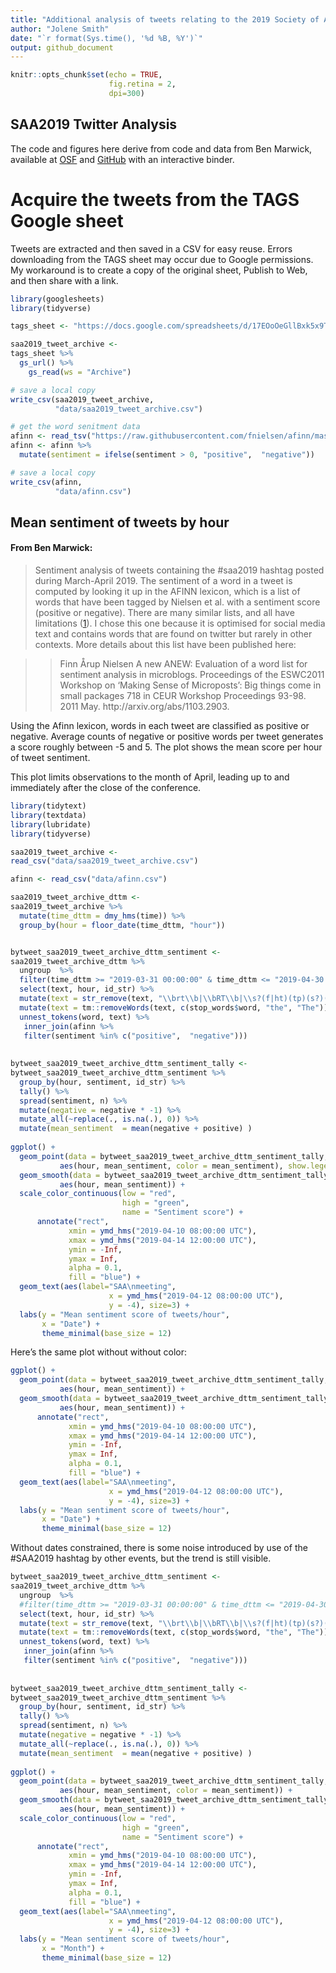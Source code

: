 ```yaml
---
title: "Additional analysis of tweets relating to the 2019 Society of American Archaeology annual meeting"
author: "Jolene Smith"
date: "`r format(Sys.time(), '%d %B, %Y')`"
output: github_document
---
```


```r
knitr::opts_chunk$set(echo = TRUE,
                      fig.retina = 2,
                      dpi=300)
```

## SAA2019 Twitter Analysis 

The code and figures here derive from code and data from Ben Marwick, available at [OSF](http://doi.org/10.17605/OSF.IO/4CRH8) and [GitHub](https://github.com/benmarwick/saa2019-tweets) with an interactive binder.


# Acquire the tweets from the TAGS Google sheet

Tweets are extracted and then saved in a CSV for easy reuse. Errors downloading from the TAGS sheet may occur due to Google permissions. My workaround is to create a copy of the original sheet, Publish to Web, and then share with a link.

```r
library(googlesheets)
library(tidyverse)

tags_sheet <- "https://docs.google.com/spreadsheets/d/17EOoOeGllBxk5x9TS3vEc0zdUwmh_fL0abdEdrOz1Pg/edit#gid=400689247"

saa2019_tweet_archive <- 
tags_sheet %>% 
  gs_url() %>% 
    gs_read(ws = "Archive")

# save a local copy
write_csv(saa2019_tweet_archive,
          "data/saa2019_tweet_archive.csv")

# get the word senitment data
afinn <- read_tsv("https://raw.githubusercontent.com/fnielsen/afinn/master/afinn/data/AFINN-en-165.txt", col_names = c("word", "sentiment"))
afinn <- afinn %>% 
  mutate(sentiment = ifelse(sentiment > 0, "positive",  "negative"))

# save a local copy
write_csv(afinn,
          "data/afinn.csv")

```

## Mean sentiment of tweets by hour


#### From Ben Marwick:
>Sentiment analysis of tweets containing the #saa2019 hashtag posted during March-April 2019. The sentiment of a word in a tweet is computed by looking it up in the AFINN lexicon, which is a list of words that have been tagged by Nielsen et al. with a sentiment score (positive or negative). There are many similar lists, and all have limitations ([1](https://hoyeolkim.wordpress.com/2018/02/25/the-limits-of-the-bing-afinn-and-nrc-lexicons-with-the-tidytext-package-in-r/)). I chose this one because it is optimised for social media text and contains words that are found on twitter but rarely in other contexts. More details about this list have been published here:

>> Finn Årup Nielsen A new ANEW: Evaluation of a word list for sentiment analysis in microblogs. Proceedings of the ESWC2011 Workshop on 'Making Sense of Microposts': Big things come in small packages 718 in CEUR Workshop Proceedings 93-98. 2011 May. http://arxiv.org/abs/1103.2903.


Using the Afinn lexicon, words in each tweet are classified as positive or negative. Average counts of negative or positive words per tweet generates a score roughly between -5 and 5. The plot shows the mean score per hour of tweet sentiment.

This plot limits observations to the month of April, leading up to and immediately after the close of the conference. 

```r
library(tidytext)
library(textdata)
library(lubridate)
library(tidyverse)

saa2019_tweet_archive <- 
read_csv("data/saa2019_tweet_archive.csv")

afinn <- read_csv("data/afinn.csv")

saa2019_tweet_archive_dttm <- 
saa2019_tweet_archive %>% 
  mutate(time_dttm = dmy_hms(time)) %>% 
  group_by(hour = floor_date(time_dttm, "hour")) 


bytweet_saa2019_tweet_archive_dttm_sentiment <- 
saa2019_tweet_archive_dttm %>% 
  ungroup  %>% 
  filter(time_dttm >= "2019-03-31 00:00:00" & time_dttm <= "2019-04-30 00:00:00" ) %>%
  select(text, hour, id_str) %>%
  mutate(text = str_remove(text, "\\brt\\b|\\bRT\\b|\\s?(f|ht)(tp)(s?)(://)([^\\.]*)[\\.|/](\\S*)|https://*")) %>% 
  mutate(text = tm::removeWords(text, c(stop_words$word, "the", "The")))  %>%
  unnest_tokens(word, text) %>% 
   inner_join(afinn %>% 
   filter(sentiment %in% c("positive",  "negative")))
   
   
bytweet_saa2019_tweet_archive_dttm_sentiment_tally <- 
bytweet_saa2019_tweet_archive_dttm_sentiment %>%
  group_by(hour, sentiment, id_str) %>% 
  tally() %>% 
  spread(sentiment, n) %>% 
  mutate(negative = negative * -1) %>%
  mutate_all(~replace(., is.na(.), 0)) %>% 
  mutate(mean_sentiment  = mean(negative + positive) )
  
ggplot() +
  geom_point(data = bytweet_saa2019_tweet_archive_dttm_sentiment_tally,
           aes(hour, mean_sentiment, color = mean_sentiment), show.legend = FALSE) +
  geom_smooth(data = bytweet_saa2019_tweet_archive_dttm_sentiment_tally,
           aes(hour, mean_sentiment)) +
  scale_color_continuous(low = "red", 
                         high = "green", 
                         name = "Sentiment score") +
      annotate("rect", 
             xmin = ymd_hms("2019-04-10 08:00:00 UTC"),
             xmax = ymd_hms("2019-04-14 12:00:00 UTC"),
             ymin = -Inf,
             ymax = Inf, 
             alpha = 0.1,  
             fill = "blue") +
  geom_text(aes(label="SAA\nmeeting",
                      x = ymd_hms("2019-04-12 08:00:00 UTC"),
                      y = -4), size=3) +
  labs(y = "Mean sentiment score of tweets/hour",
       x = "Date") +
       theme_minimal(base_size = 12) 

```

Here's the same plot without without color:


```r

ggplot() +
  geom_point(data = bytweet_saa2019_tweet_archive_dttm_sentiment_tally,
           aes(hour, mean_sentiment)) +
  geom_smooth(data = bytweet_saa2019_tweet_archive_dttm_sentiment_tally,
           aes(hour, mean_sentiment)) +
      annotate("rect", 
             xmin = ymd_hms("2019-04-10 08:00:00 UTC"),
             xmax = ymd_hms("2019-04-14 12:00:00 UTC"),
             ymin = -Inf,
             ymax = Inf, 
             alpha = 0.1,  
             fill = "blue") +
  geom_text(aes(label="SAA\nmeeting",
                      x = ymd_hms("2019-04-12 08:00:00 UTC"),
                      y = -4), size=3) +
  labs(y = "Mean sentiment score of tweets/hour",
       x = "Date") +
       theme_minimal(base_size = 12) 

```

Without dates constrained, there is some noise introduced by use of the #SAA2019 hashtag by other events, but the trend is still visible.


```r

bytweet_saa2019_tweet_archive_dttm_sentiment <- 
saa2019_tweet_archive_dttm %>% 
  ungroup  %>% 
  #filter(time_dttm >= "2019-03-31 00:00:00" & time_dttm <= "2019-04-30 00:00:00" ) %>%
  select(text, hour, id_str) %>%
  mutate(text = str_remove(text, "\\brt\\b|\\bRT\\b|\\s?(f|ht)(tp)(s?)(://)([^\\.]*)[\\.|/](\\S*)|https://*")) %>% 
  mutate(text = tm::removeWords(text, c(stop_words$word, "the", "The")))  %>%
  unnest_tokens(word, text) %>% 
   inner_join(afinn %>% 
   filter(sentiment %in% c("positive",  "negative")))
   
   
bytweet_saa2019_tweet_archive_dttm_sentiment_tally <- 
bytweet_saa2019_tweet_archive_dttm_sentiment %>%
  group_by(hour, sentiment, id_str) %>% 
  tally() %>% 
  spread(sentiment, n) %>% 
  mutate(negative = negative * -1) %>%
  mutate_all(~replace(., is.na(.), 0)) %>% 
  mutate(mean_sentiment  = mean(negative + positive) )
  
ggplot() +
  geom_point(data = bytweet_saa2019_tweet_archive_dttm_sentiment_tally,
           aes(hour, mean_sentiment, color = mean_sentiment)) +
  geom_smooth(data = bytweet_saa2019_tweet_archive_dttm_sentiment_tally,
           aes(hour, mean_sentiment)) +
  scale_color_continuous(low = "red", 
                         high = "green", 
                         name = "Sentiment score") +
      annotate("rect", 
             xmin = ymd_hms("2019-04-10 08:00:00 UTC"),
             xmax = ymd_hms("2019-04-14 12:00:00 UTC"),
             ymin = -Inf,
             ymax = Inf, 
             alpha = 0.1,  
             fill = "blue") +
  geom_text(aes(label="SAA\nmeeting",
                      x = ymd_hms("2019-04-12 08:00:00 UTC"),
                      y = -4), size=3) +
  labs(y = "Mean sentiment score of tweets/hour",
       x = "Month") +
       theme_minimal(base_size = 12) 

```

